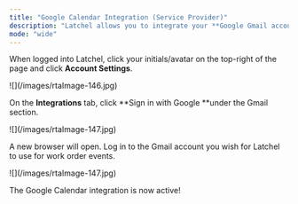 ```yaml
---
title: "Google Calendar Integration (Service Provider)"
description: "Latchel allows you to integrate your **Google Gmail account** so that you can automatically sync new work events to the Google calendar of your choice. Set up upcoming work order reminders today!"
mode: "wide"
---
```


When logged into Latchel, click your initials/avatar on the top-right of the page and click **Account Settings**.

<Frame>
  ![](/images/rtaImage-146.jpg)
</Frame>

On the **Integrations** tab, click \*\*Sign in with Google \*\*under the Gmail section.

<Frame>
  ![](/images/rtaImage-147.jpg)
</Frame>

A new browser will open. Log in to the Gmail account you wish for Latchel to use for work order events.

<Frame>
  ![](/images/rtaImage-147.jpg)
</Frame>

The Google Calendar integration is now active\!